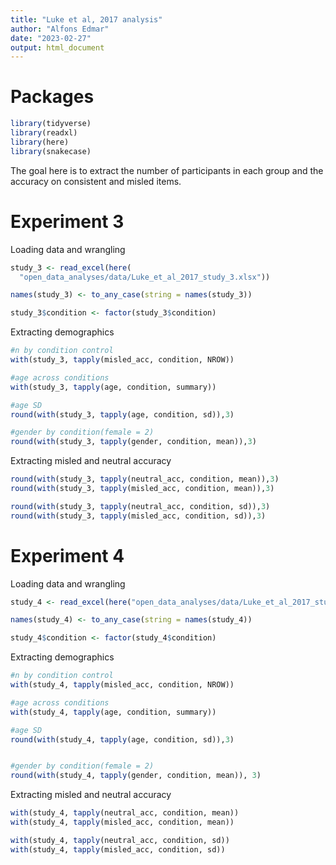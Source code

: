 ```yaml
---
title: "Luke et al, 2017 analysis"
author: "Alfons Edmar"
date: "2023-02-27"
output: html_document
---
```


# Packages
```r
library(tidyverse)
library(readxl)
library(here)
library(snakecase)
```

The goal here is to extract the number of participants in each group and the accuracy on consistent and misled items. 

# Experiment 3

Loading data and wrangling
```r
study_3 <- read_excel(here(
  "open_data_analyses/data/Luke_et_al_2017_study_3.xlsx"))

names(study_3) <- to_any_case(string = names(study_3))

study_3$condition <- factor(study_3$condition)
```

Extracting demographics  

```r
#n by condition control
with(study_3, tapply(misled_acc, condition, NROW))

#age across conditions
with(study_3, tapply(age, condition, summary))

#age SD 
round(with(study_3, tapply(age, condition, sd)),3)

#gender by condition(female = 2)
round(with(study_3, tapply(gender, condition, mean)),3)

```

Extracting misled and neutral accuracy

```r
round(with(study_3, tapply(neutral_acc, condition, mean)),3)
round(with(study_3, tapply(misled_acc, condition, mean)),3)

round(with(study_3, tapply(neutral_acc, condition, sd)),3)
round(with(study_3, tapply(misled_acc, condition, sd)),3)

```
# Experiment 4 

Loading data and wrangling 
```r
study_4 <- read_excel(here("open_data_analyses/data/Luke_et_al_2017_study_4.xlsx"))

names(study_4) <- to_any_case(string = names(study_4))

study_4$condition <- factor(study_4$condition)
```

Extracting demographics  

```r
#n by condition control
with(study_4, tapply(misled_acc, condition, NROW))

#age across conditions
with(study_4, tapply(age, condition, summary))

#age SD 
round(with(study_4, tapply(age, condition, sd)),3)


#gender by condition(female = 2)
round(with(study_4, tapply(gender, condition, mean)), 3)

```

Extracting misled and neutral accuracy

```r
with(study_4, tapply(neutral_acc, condition, mean))
with(study_4, tapply(misled_acc, condition, mean))

with(study_4, tapply(neutral_acc, condition, sd))
with(study_4, tapply(misled_acc, condition, sd))

```